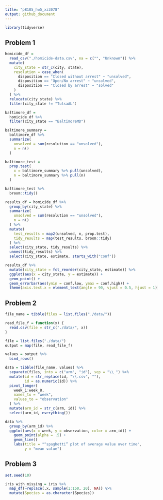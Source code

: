 ```yaml
---
title: "p8105_hw5_xz3078"
output: github_document
---
```


```r
library(tidyverse)
```

## Problem 1

```r
homicide_df = 
  read_csv("./homicide-data.csv", na = c("", "Unknown")) %>%
  mutate(
    city_state = str_c(city, state),
    resolution = case_when(
      disposition == "Closed without arrest" ~ "unsolved", 
      disposition == "Open/No arrest" ~ "unsolved",
      disposition == "Closed by arrest" ~ "solved"
    )
  ) %>%
  relocate(city_state) %>%
  filter(city_state != "TulsaAL")
```

```r
baltimore_df = 
  homicide_df %>%
  filter(city_state == "BaltimoreMD")

baltimore_summary = 
  baltimore_df %>%
  summarize(
    unsolved = sum(resolution == "unsolved"),
    n = n()
  )

baltimore_test = 
  prop.test(
    x = baltimore_summary %>% pull(unsolved),
    n = baltimore_summary %>% pull(n)
  )

baltimore_test %>%
  broom::tidy()
```


```r
results_df = homicide_df %>%
  group_by(city_state) %>%
  summarize(
    unsolved = sum(resolution == "unsolved"),
    n = n()
  ) %>%
  mutate(
    test_results = map2(unsolved, n, prop.test),
    tidy_results = map(test_results, broom::tidy)
  ) %>%
  select(city_state, tidy_results) %>%
  unnest(tidy_results) %>%
  select(city_state, estimate, starts_with("conf"))
```

```r
results_df %>%
  mutate(city_state = fct_reorder(city_state, estimate)) %>%
  ggplot(aes(x = city_state, y = estimate)) +
  geom_point() +
  geom_errorbar(aes(ymin = conf.low, ymax = conf.high)) +
  theme(axis.text.x = element_text(angle = 90, vjust = 0.5, hjust = 1))
```


## Problem 2

```r
file_name = tibble(files = list.files("./data/"))

read_file_f = function(x) {
  read.csv(file = str_c("./data/", x))
}

file = list.files("./data/")
output = map(file, read_file_f)

values = output %>% 
  bind_rows()

data = tibble(file_name, values) %>% 
  separate(files, into = c("arm", "id"), sep = "\\_") %>%
  mutate(id = str_replace(id, "\\.csv", ""),
         id = as.numeric(id)) %>%
  pivot_longer(
    week_1:week_8,
    names_to = "week", 
    values_to = "observation"
  ) %>%
  mutate(arm_id = str_c(arm, id)) %>%
  select(arm_id, everything())

data %>% 
  group_by(arm_id) %>%
  ggplot(aes(x = week, y = observation, color = arm_id)) + 
    geom_point(alpha = .5) + 
    geom_line()
    labs(title = "“spaghetti” plot of average value over time",
         y = "mean value")
```

## Problem 3

```r
set.seed(10)

iris_with_missing = iris %>% 
  map_df(~replace(.x, sample(1:150, 20), NA)) %>%
  mutate(Species = as.character(Species))
```

